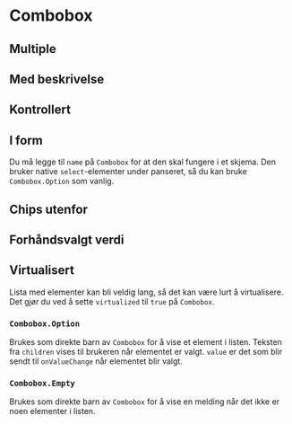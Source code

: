 


<Meta of={ComboboxStories} />

# Combobox

<Primary />
<Controls />

## Multiple

<Canvas of={ComboboxStories.Multiple} />

## Med beskrivelse

<Canvas of={ComboboxStories.WithDescription} />

## Kontrollert

<Canvas of={ComboboxStories.Controlled} />

## I form

Du må legge til `name` på `Combobox` for at den skal fungere i et skjema.
Den bruker native `select`-elementer under panseret, så du kan bruke
`Combobox.Option` som vanlig.

<Canvas of={ComboboxStories.InForm} />

## Chips utenfor

<Canvas of={ComboboxStories.WithChipsOutside} />

## Forhåndsvalgt verdi

<Canvas of={ComboboxStories.SelectAll} />

## Virtualisert

Lista med elementer kan bli veldig lang, så det kan være lurt å virtualisere.
Det gjør du ved å sette `virtualized` til `true` på `Combobox`.

<Canvas of={ComboboxStories.Virtualized} />

### `Combobox.Option`

Brukes som direkte barn av `Combobox` for å vise et element i listen.
Teksten fra `children` vises til brukeren når elementet er valgt. `value` er
det som blir sendt til `onValueChange` når elementet blir valgt.

<ArgsTable of={Combobox.Option} />

### `Combobox.Empty`

Brukes som direkte barn av `Combobox` for å vise en melding når det ikke er
noen elementer i listen.
